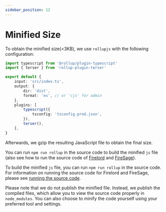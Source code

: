 ```yaml
---
sidebar_position: 12
---
```


# Minified Size

To obtain the minified size(\<3KB), we use `rollupjs` with the following configuration:

```ts
import typescript from '@rollup/plugin-typescript'
import { terser } from 'rollup-plugin-terser'

export default {
	input: 'src/index.ts',
	output: {
		dir: 'dist',
		format: 'es', // or 'cjs' for admin
	},
	plugins: [
		typescript({
			tsconfig: 'tsconfig.prod.json',
		}),
		terser(),
	],
}
```

Afterwards, we gzip the resulting JavaScript file to obtain the final size.

You can run `npm run rollup` in the source code to build the minified `js` file (also see how to run the source code of [Firelord](./contributing#running-the-source-code) and [FireSage](./firesage/contributing#running-the-source-code)).

To build the minified `js` file, you can run `npm run rollup` in the source code. For information on running the source code for Firelord and FireSage, please see [running the source code](./contributing#running-the-source-code).

Please note that we do not publish the minified file. Instead, we publish the compiled files, which allow you to view the source code properly in `node_modules`. You can also choose to minify the code yourself using your preferred tool and settings.
